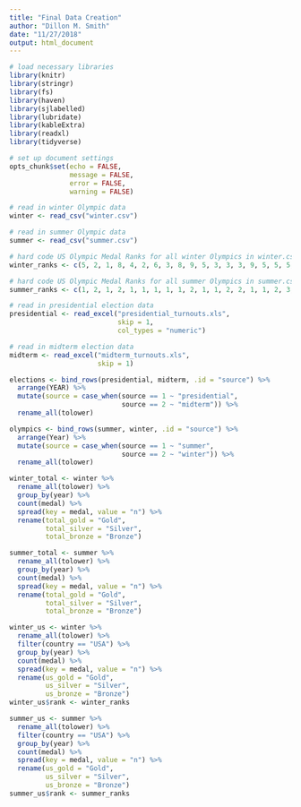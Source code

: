 ```yaml
---
title: "Final Data Creation"
author: "Dillon M. Smith"
date: "11/27/2018"
output: html_document
---
```


```r
# load necessary libraries
library(knitr)
library(stringr)
library(fs)
library(haven)
library(sjlabelled)
library(lubridate)
library(kableExtra)
library(readxl)
library(tidyverse)

# set up document settings
opts_chunk$set(echo = FALSE,
               message = FALSE,
               error = FALSE,
               warning = FALSE)
```

```r
# read in winter Olympic data
winter <- read_csv("winter.csv")

# read in summer Olympic data
summer <- read_csv("summer.csv")

# hard code US Olympic Medal Ranks for all winter Olympics in winter.csv
winter_ranks <- c(5, 2, 1, 8, 4, 2, 6, 3, 8, 9, 5, 3, 3, 3, 9, 5, 5, 5, 3, 2, 3, 4)

# hard code US Olympic Medal Ranks for all summer Olympics in summer.csv
summer_ranks <- c(1, 2, 1, 2, 1, 1, 1, 1, 1, 2, 1, 1, 2, 2, 1, 1, 2, 3, 1, 3, 2, 1, 1, 1, 2, 1)

# read in presidential election data
presidential <- read_excel("presidential_turnouts.xls", 
                           skip = 1,
                           col_types = "numeric")

# read in midterm election data
midterm <- read_excel("midterm_turnouts.xls",
                      skip = 1)
```

```r
elections <- bind_rows(presidential, midterm, .id = "source") %>% 
  arrange(YEAR) %>% 
  mutate(source = case_when(source == 1 ~ "presidential",
                            source == 2 ~ "midterm")) %>% 
  rename_all(tolower)

olympics <- bind_rows(summer, winter, .id = "source") %>% 
  arrange(Year) %>% 
  mutate(source = case_when(source == 1 ~ "summer",
                            source == 2 ~ "winter")) %>% 
  rename_all(tolower)

winter_total <- winter %>% 
  rename_all(tolower) %>% 
  group_by(year) %>% 
  count(medal) %>% 
  spread(key = medal, value = "n") %>% 
  rename(total_gold = "Gold",
         total_silver = "Silver",
         total_bronze = "Bronze")

summer_total <- summer %>% 
  rename_all(tolower) %>% 
  group_by(year) %>% 
  count(medal) %>% 
  spread(key = medal, value = "n") %>% 
  rename(total_gold = "Gold",
         total_silver = "Silver",
         total_bronze = "Bronze")

winter_us <- winter %>% 
  rename_all(tolower) %>% 
  filter(country == "USA") %>% 
  group_by(year) %>% 
  count(medal) %>% 
  spread(key = medal, value = "n") %>% 
  rename(us_gold = "Gold",
         us_silver = "Silver",
         us_bronze = "Bronze")
winter_us$rank <- winter_ranks

summer_us <- summer %>% 
  rename_all(tolower) %>% 
  filter(country == "USA") %>% 
  group_by(year) %>% 
  count(medal) %>% 
  spread(key = medal, value = "n") %>% 
  rename(us_gold = "Gold",
         us_silver = "Silver",
         us_bronze = "Bronze")
summer_us$rank <- summer_ranks


```

